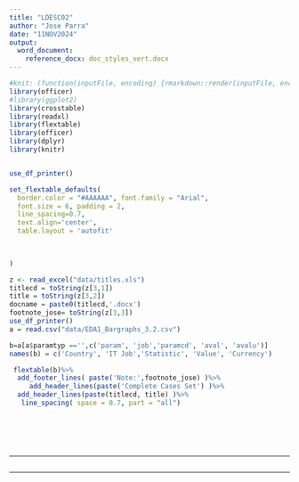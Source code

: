 ```yaml
---
title: "LDESC02"
author: "Jose Parra"
date: "11NOV2024"
output:
  word_document:
    reference_docx: doc_styles_vert.docx
---
```


```r
#knit: (function(inputFile, encoding) {rmarkdown::render(inputFile, encoding = encoding, output_dir = "out", output_format = "all") })
library(officer)
#library(ggplot2)
library(crosstable)
library(readxl)
library(flextable)
library(officer)
library(dplyr)
library(knitr)


use_df_printer()

set_flextable_defaults(
  border.color = "#AAAAAA", font.family = "Arial",
  font.size = 6, padding = 2,
  line_spacing=0.7,
  text.align='center',
  table.layout = 'autofit'

  
  
)

```

```r

z <- read_excel("data/titles.xls")
titlecd = toString(z[3,1])
title = toString(z[3,2])
docname = paste0(titlecd,'.docx')
footnote_jose= toString(z[3,3])
use_df_printer()
a = read.csv("data/EDA1_Bargraphs_3.2.csv")

b=a[a$paramtyp =='',c('param', 'job','paramcd', 'aval', 'avalu')]
names(b) = c('Country', 'IT Job','Statistic', 'Value', 'Currency')

 flextable(b)%>% 
  add_footer_lines( paste('Note:',footnote_jose) )%>% 
     add_header_lines(paste('Complete Cases Set') )%>% 
  add_header_lines(paste(titlecd, title) )%>% 
   line_spacing( space = 0.7, part = "all")


 
 
  
```

____________________________________________________________

```r


```

____________________________________________________________

